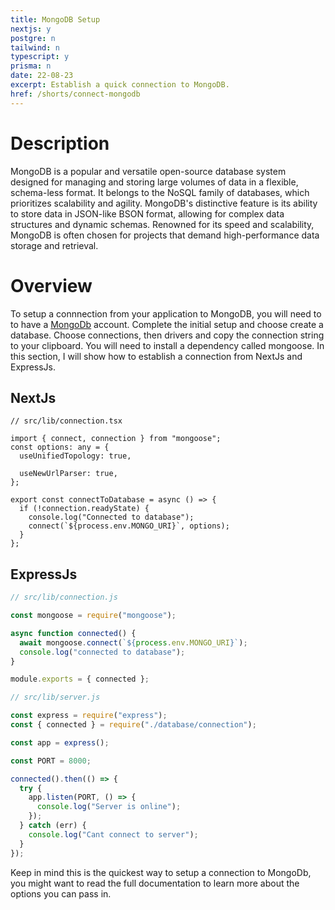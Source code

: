 ```yaml
---
title: MongoDB Setup
nextjs: y
postgre: n
tailwind: n
typescript: y
prisma: n
date: 22-08-23
excerpt: Establish a quick connection to MongoDB.
href: /shorts/connect-mongodb
---
```


# Description

MongoDB is a popular and versatile open-source database system designed for managing and storing large volumes of data in a flexible, schema-less format. It belongs to the NoSQL family of databases, which prioritizes scalability and agility. MongoDB's distinctive feature is its ability to store data in JSON-like BSON format, allowing for complex data structures and dynamic schemas. Renowned for its speed and scalability, MongoDB is often chosen for projects that demand high-performance data storage and retrieval.

# Overview

To setup a connnection from your application to MongoDB, you will need to to have a [MongoDb](https://mongodb.com) account. Complete the initial setup and choose create a database. Choose connections, then drivers and copy the connection string to your clipboard. You will need to install a dependency called mongoose.
In this section, I will show how to establish a connection from NextJs and ExpressJs.

## NextJs

<Copy />

```tsx
// src/lib/connection.tsx

import { connect, connection } from "mongoose";
const options: any = {
  useUnifiedTopology: true,

  useNewUrlParser: true,
};

export const connectToDatabase = async () => {
  if (!connection.readyState) {
    console.log("Connected to database");
    connect(`${process.env.MONGO_URI}`, options);
  }
};
```

## ExpressJs

<Copy />

```js
// src/lib/connection.js

const mongoose = require("mongoose");

async function connected() {
  await mongoose.connect(`${process.env.MONGO_URI}`);
  console.log("connected to database");
}

module.exports = { connected };
```

<Copy />

```js
// src/lib/server.js

const express = require("express");
const { connected } = require("./database/connection");

const app = express();

const PORT = 8000;

connected().then(() => {
  try {
    app.listen(PORT, () => {
      console.log("Server is online");
    });
  } catch (err) {
    console.log("Cant connect to server");
  }
});
```

Keep in mind this is the quickest way to setup a connection to MongoDb, you might want to read the full documentation to learn more about the options you can pass in.

